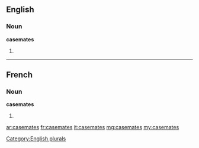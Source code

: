 ==English==

===Noun===
'''casemates'''

# {{plural of|casemate}}

[[Category:English plurals]]

----

==French==

===Noun===
'''casemates''' {{f}}

# {{plural of|casemate|lang=fr}}

[[ar:casemates]]
[[fr:casemates]]
[[it:casemates]]
[[mg:casemates]]
[[my:casemates]]